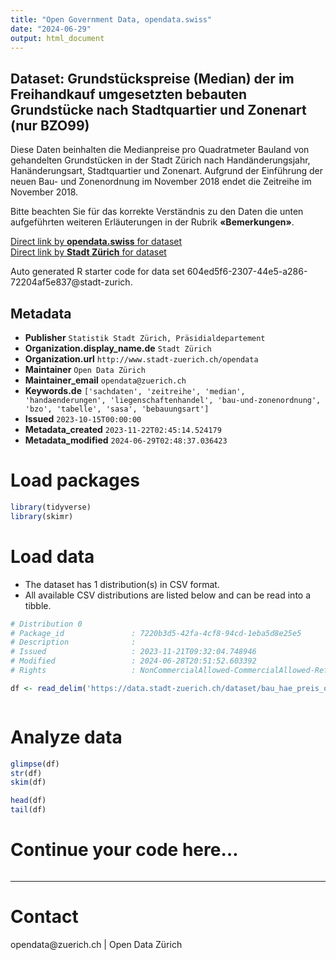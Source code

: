 ```yaml
---
title: "Open Government Data, opendata.swiss"
date: "2024-06-29"
output: html_document
---
```


## Dataset: Grundstückspreise (Median) der im Freihandkauf umgesetzten bebauten Grundstücke nach Stadtquartier und Zonenart (nur BZO99)


Diese Daten beinhalten die Medianpreise pro Quadratmeter Bauland von gehandelten Grundstücken in der Stadt Zürich nach Handänderungsjahr, Hanänderungsart, Stadtquartier und Zonenart. Aufgrund der Einführung der neuen Bau- und Zonenordnung im November 2018 endet die Zeitreihe im November 2018.

Bitte beachten Sie für das korrekte Verständnis zu den Daten die unten aufgeführten weiteren Erläuterungen in der Rubrik **«Bemerkungen»**.



[Direct link by **opendata.swiss** for dataset](https://opendata.swiss/de/dataset/grundstuckspreise-median-der-im-freihandkauf-umgesetzten-bebauten-grundstucke-nach-stadtqu-2018)<br>
[Direct link by **Stadt Zürich** for dataset](https://data.stadt-zuerich.ch/dataset/bau_hae_preis_quartier_zonenart_bzo99_seit2009_od5148)

Auto generated R starter code for data set 604ed5f6-2307-44e5-a286-72204af5e837@stadt-zurich.

## Metadata

- **Publisher** `Statistik Stadt Zürich, Präsidialdepartement`
- **Organization.display_name.de** `Stadt Zürich`
- **Organization.url** `http://www.stadt-zuerich.ch/opendata`
- **Maintainer** `Open Data Zürich`
- **Maintainer_email** `opendata@zuerich.ch`
- **Keywords.de** `['sachdaten', 'zeitreihe', 'median', 'handaenderungen', 'liegenschaftenhandel', 'bau-und-zonenordnung', 'bzo', 'tabelle', 'sasa', 'bebauungsart']`
- **Issued** `2023-10-15T00:00:00`
- **Metadata_created** `2023-11-22T02:45:14.524179`
- **Metadata_modified** `2024-06-29T02:48:37.036423`


# Load packages

```r

library(tidyverse)
library(skimr)

```

# Load data

-   The dataset has 1 distribution(s) in CSV format.
-   All available CSV distributions are listed below and can be read into a tibble.

```r

# Distribution 0
# Package_id               : 7220b3d5-42fa-4cf8-94cd-1eba5d8e25e5
# Description              : 
# Issued                   : 2023-11-21T09:32:04.748946
# Modified                 : 2024-06-28T20:51:52.603392
# Rights                   : NonCommercialAllowed-CommercialAllowed-ReferenceNotRequired

df <- read_delim('https://data.stadt-zuerich.ch/dataset/bau_hae_preis_quartier_zonenart_bzo99_seit2009_od5148/download/BAU514OD5148.csv')



```

# Analyze data

```r

glimpse(df)
str(df)
skim(df)

head(df)
tail(df)

```

# Continue your code here...

```r

```

------------------------------------------------------------------------

# Contact

opendata@zuerich.ch | Open Data Zürich
